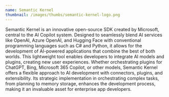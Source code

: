 ```yaml
---
name: Semantic Kernel
thumbnail: /images/thumbs/semantic-kernel-logo.png
---
```


Semantic Kernel is an innovative open-source SDK created by Microsoft, central to the AI Copilot system. Designed to seamlessly blend AI services like OpenAI, Azure OpenAI, and Hugging Face with conventional programming languages such as C# and Python, it allows for the development of AI-powered applications that combine the best of both worlds. This lightweight tool enables developers to integrate AI models and plugins, creating new user experiences. Whether orchestrating plugins for ChatGPT, Bing, Microsoft 365 Copilot, or other models, Semantic Kernel offers a flexible approach to AI development with connectors, plugins, and extensibility. Its strategic implementation in orchestrating complex tasks, from planning to memory storage, enhances the development process, making it an invaluable asset for enterprise app developers.
